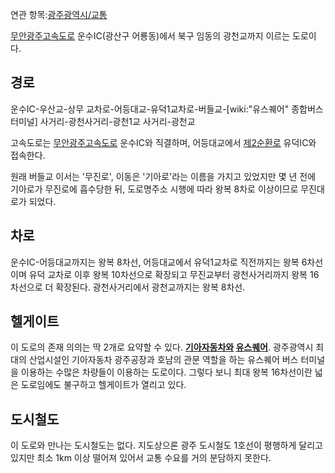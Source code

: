 연관 항목:[[광주광역시/교통]]

[[무안광주고속도로]] 운수IC(광산구 어룡동)에서 북구 임동의 광천교까지 이르는 도로이다. 

== 경로 ==
운수IC-우산교-상무 교차로-어등대교-유덕1교차로-버들교-[wiki:"유스퀘어" 종합버스터미널] 사거리-광천사거리-광천1교 사거리-광천교

고속도로는 [[무안광주고속도로]] 운수IC와 직결하며, 어등대교에서 [[제2순환로]] 유덕IC와 접속한다.

원래 버들교 이서는 '무진로', 이동은 '기아로'라는 이름을 가지고 있었지만 몇 년 전에 기아로가 무진로에 흡수당한 뒤, 도로명주소 시행에 따라 왕복 8차로 이상이므로 무진대로가 되었다.
== 차로 ==
운수IC-어등대교까지는 왕복 8차선, 어등대교에서 유덕1교차로 직전까지는 왕복 6차선이며 유덕 교차로 이후 왕복 10차선으로 확장되고 무진교부터 광천사거리까지 왕복 16차선으로 더 확장된다. 광천사거리에서 광천교까지는 왕복 8차선.

== 헬게이트 ==
이 도로의 존재 의의는 딱 2개로 요약할 수 있다. '''[[기아자동차]]와 [[유스퀘어]]'''. 광주광역시 최대의 산업시설인 기아자동차 광주공장과 호남의 관문 역할을 하는 유스퀘어 버스 터미널을 이용하는 수많은 차량들이 이용하는 도로이다. 그렇다 보니 최대 왕복 16차선이란 넓은 도로임에도 불구하고 헬게이트가 열리고 있다.

== 도시철도 ==
이 도로와 만나는 도시철도는 없다. 지도상으론  광주 도시철도 1호선이 평행하게 달리고 있지만 최소 1km 이상 떨어져 있어서 교통 수요를 거의 분담하지 못한다.
